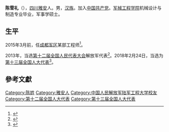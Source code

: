 '''陈雪礼'''（{{bd|1985年|4月|}}），[[四川|四川]][[雅安|雅安]]人。男，[[汉族|汉族]]。加入[[中国共产党|中国共产党]]。[[军械工程学院|军械工程学院]]机械设计与制造专业毕业，军事学硕士。

==生平==
2015年3月前，任[[成都军区|成都军区]]某部工程师<ref>{{cite news|title=围绕强军建睿智之言 聚焦打赢献务实之策|url=http://news.mod.gov.cn/headlines/2015-03/11/content_4574131_2.htm|accessdate=2016-09-04|newspaper=新华网|archive-date=2016-09-15|archive-url=https://web.archive.org/web/20160915165049/http://news.mod.gov.cn/headlines/2015-03/11/content_4574131_2.htm|dead-url=no}}</ref>。

2013年，当选[[第十二届全国人民代表大会|第十二届全国人民代表大会]]解放军代表<ref>{{cite news|title=全国人大代表信息-陈雪礼|url= http://210.82.31.1:8084/delegate/viewDelegate.action?dbid=122887|accessdate=2013-04-05|newspaper=全国人大网|archive-url=https://web.archive.org/web/20160305224056/http://www.npc.gov.cn/delegate/viewDelegate.action?dbid=122887|archive-date=2016-03-05|dead-url=yes}}</ref>。2018年2月24日，当选为[[第十三届全国人大代表|第十三届全国人大代表]]<ref>{{Cite web|title=（受权发布）中华人民共和国第十三届全国人民代表大会代表名单-中新网|url=http://www.chinanews.com/gn/2018/02-25/8453959.shtml|accessdate=2021-02-13|work=中新网|archive-date=2018-02-27|archive-url=https://web.archive.org/web/20180227031724/http://www.chinanews.com/gn/2018/02-25/8453959.shtml|dead-url=no}}</ref>。

==參考文獻==
{{reflist}}

{{DEFAULTSORT:C}}
[[Category:陈姓|Category:陈姓]]
[[Category:雅安人|Category:雅安人]]
[[Category:中国人民解放军陆军工程大学校友|Category:中国人民解放军陆军工程大学校友]]
[[Category:第十二届全国人大代表|Category:第十二届全国人大代表]]
[[Category:第十三届全国人大代表|Category:第十三届全国人大代表]]